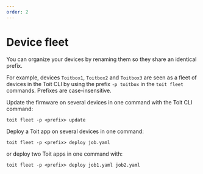 ```yaml
---
order: 2
---
```


# Device fleet

You can organize your devices by renaming them so they share an identical prefix.

For example, devices `Toitbox1`, `Toitbox2` and `Toitbox3` are seen as a fleet of devices in the Toit CLI by using the prefix `-p toitbox` in the `toit fleet` commands. Prefixes are case-insensitive.

Update the firmware on several devices in one command with the Toit CLI command:

```
toit fleet -p <prefix> update
```

Deploy a Toit app on several devices in one command:

```
toit fleet -p <prefix> deploy job.yaml
```

or deploy two Toit apps in one command with:

```
toit fleet -p <prefix> deploy job1.yaml job2.yaml
```
